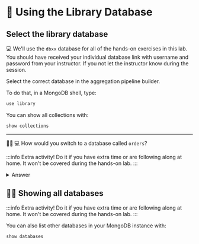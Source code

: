 
# 👐 Using the Library Database

## Select the library database

💻 We'll use the `dbxx` database for all of the hands-on exercises in this lab. You should have received your individual database link with username and password from your instructor.
If you not let the instructor know during the session.

<Tabs groupId="aggregations">
  <TabItem value="atlas" label="Compass UI">

Select the correct database in the aggregation pipeline builder.


<Screenshot src="/img/30-simple-queries/select-db.png" url="http://cloud.mongodb.com/yourcluster" alt="CompassUI Showing the available DBs" />

  </TabItem>
  <TabItem value="mongodb-shell" label="MongoDB Shell">

To do that, in a MongoDB shell, type:

```js
use library
```

You can show all collections with:

```js
show collections
```

---

🦸‍♂️ 💻 How would you switch to a database called `orders`?

:::info
Extra activity! Do it if you have extra time or are following along at home. It won't be covered during the hands-on lab.
:::

<details>
<summary>Answer</summary>
<div>

```js
use orders
```

Even if this database does not yet exist, MongoDB can change to it. If we create a collection, users, etc., then this DB will be created.

Remember to get back to the library database by using:

```js
use library
```
</div>
</details>

## 🦸‍♂️ Showing all databases

:::info
Extra activity! Do it if you have extra time or are following along at home. It won't be covered during the hands-on lab.
:::

You can also list other databases in your MongoDB instance with:

```js
show databases
```


  </TabItem>

</Tabs>

